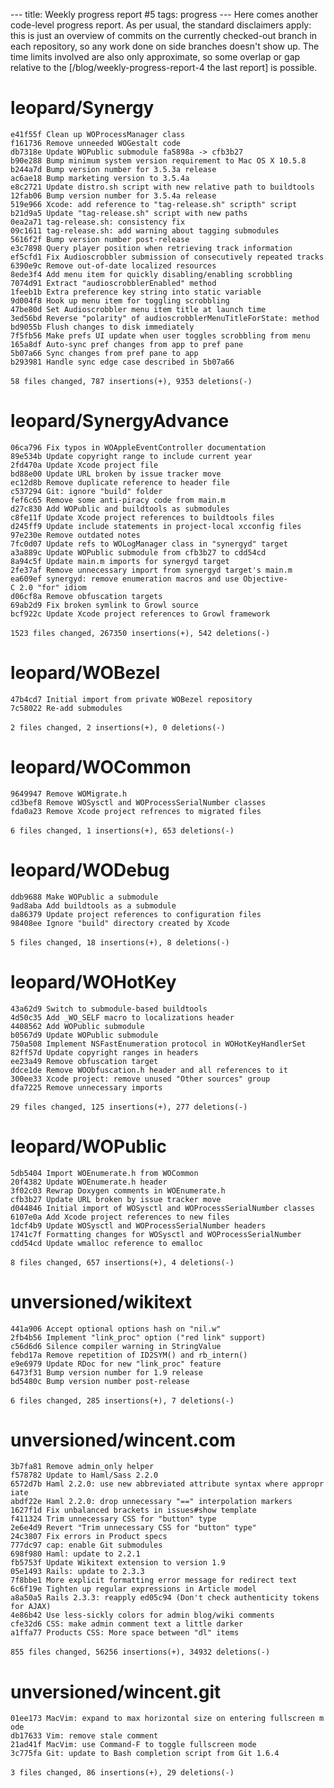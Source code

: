 ---
title: Weekly progress report #5
tags: progress
---
Here comes another code-level progress report. As per usual, the standard disclaimers apply: this is just an overview of commits on the currently checked-out branch in each repository, so any work done on side branches doesn't show up. The time limits involved are also only approximate, so some overlap or gap relative to the [/blog/weekly-progress-report-4 the last report] is possible.

= leopard/Synergy =

 e41f55f Clean up WOProcessManager class
 f161736 Remove unneeded WOGestalt code
 db7318e Update WOPublic submodule fa5898a -> cfb3b27
 b90e288 Bump minimum system version requirement to Mac OS X 10.5.8
 b244a7d Bump version number for 3.5.3a release
 ac6ae18 Bump marketing version to 3.5.4a
 e8c2721 Update distro.sh script with new relative path to buildtools
 12fab06 Bump version number for 3.5.4a release
 519e966 Xcode: add reference to "tag-release.sh" scripth" script
 b21d9a5 Update "tag-release.sh" script with new paths
 0ea2a71 tag-release.sh: consistency fix
 09c1611 tag-release.sh: add warning about tagging submodules
 5616f2f Bump version number post-release
 e3c7898 Query player position when retrieving track information
 ef5cfd1 Fix Audioscrobbler submission of consecutively repeated tracks
 6390e9c Remove out-of-date localized resources
 8ede3f4 Add menu item for quickly disabling/enabling scrobbling
 7074d91 Extract "audioscrobblerEnabled" method
 1feeb1b Extra preference key string into static variable
 9d004f8 Hook up menu item for toggling scrobbling
 47be80d Set Audioscrobbler menu item title at launch time
 3ed56bd Reverse "polarity" of audioscrobblerMenuTitleForState: method
 bd9055b Flush changes to disk immediately
 7f5fb56 Make prefs UI update when user toggles scrobbling from menu
 165a8df Auto-sync pref changes from app to pref pane
 5b07a66 Sync changes from pref pane to app
 b293981 Handle sync edge case described in 5b07a66
 
 58 files changed, 787 insertions(+), 9353 deletions(-)

= leopard/SynergyAdvance =

 06ca796 Fix typos in WOAppleEventController documentation
 89e534b Update copyright range to include current year
 2fd470a Update Xcode project file
 bd88e00 Update URL broken by issue tracker move
 ec12d8b Remove duplicate reference to header file
 c537294 Git: ignore "build" folder
 fef6c65 Remove some anti-piracy code from main.m
 d27c830 Add WOPublic and buildtools as submodules
 c8fe11f Update Xcode project references to buildtools files
 d245ff9 Update include statements in project-local xcconfig files
 97e230e Remove outdated notes
 7fc0d07 Update refs to WOLogManager class in "synergyd" target
 a3a889c Update WOPublic submodule from cfb3b27 to cdd54cd
 8a94c5f Update main.m imports for synergyd target
 2fe37af Remove unnecessary import from synergyd target's main.m
 ea609ef synergyd: remove enumeration macros and use Objective-C 2.0 "for" idiom
 d06cf8a Remove obfuscation targets
 69ab2d9 Fix broken symlink to Growl source
 bcf922c Update Xcode project references to Growl framework
 
 1523 files changed, 267350 insertions(+), 542 deletions(-)

= leopard/WOBezel =

 47b4cd7 Initial import from private WOBezel repository
 7c58022 Re-add submodules
 
 2 files changed, 2 insertions(+), 0 deletions(-)

= leopard/WOCommon =

 9649947 Remove WOMigrate.h
 cd3bef8 Remove WOSysctl and WOProcessSerialNumber classes
 fda0a23 Remove Xcode project refrences to migrated files
 
 6 files changed, 1 insertions(+), 653 deletions(-)

= leopard/WODebug =

 ddb9688 Make WOPublic a submodule
 9ad8aba Add buildtools as a submodule
 da86379 Update project references to configuration files
 98408ee Ignore "build" directory created by Xcode
 
 5 files changed, 18 insertions(+), 8 deletions(-)

= leopard/WOHotKey =

 43a62d9 Switch to submodule-based buildtools
 4d50c35 Add _WO_SELF macro to localizations header
 4408562 Add WOPublic submodule
 b0567d9 Update WOPublic submodule
 750a508 Implement NSFastEnumeration protocol in WOHotKeyHandlerSet
 82ff57d Update copyright ranges in headers
 ee23a49 Remove obfuscation target
 ddce1de Remove WOObfuscation.h header and all references to it
 300ee33 Xcode project: remove unused "Other sources" group
 dfa7225 Remove unnecessary imports
 
 29 files changed, 125 insertions(+), 277 deletions(-)

= leopard/WOPublic =

 5db5404 Import WOEnumerate.h from WOCommon
 20f4382 Update WOEnumerate.h header
 3f02c03 Rewrap Doxygen comments in WOEnumerate.h
 cfb3b27 Update URL broken by issue tracker move
 d044846 Initial import of WOSysctl and WOProcessSerialNumber classes
 6107e0a Add Xcode project references to new files
 1dcf4b9 Update WOSysctl and WOProcessSerialNumber headers
 1741c7f Formatting changes for WOSysctl and WOProcessSerialNumber
 cdd54cd Update wmalloc reference to emalloc
 
 8 files changed, 657 insertions(+), 4 deletions(-)

= unversioned/wikitext =

 441a906 Accept optional options hash on "nil.w"
 2fb4b56 Implement "link_proc" option ("red link" support)
 c56d6d6 Silence compiler warning in StringValue
 febd17a Remove repetition of ID2SYM() and rb_intern()
 e9e6979 Update RDoc for new "link_proc" feature
 6473f31 Bump version number for 1.9 release
 bd5480c Bump version number post-release
 
 6 files changed, 285 insertions(+), 7 deletions(-)

= unversioned/wincent.com =

 3b7fa81 Remove admin_only helper
 f578782 Update to Haml/Sass 2.2.0
 6572d7b Haml 2.2.0: use new abbreviated attribute syntax where appropriate
 abdf22e Haml 2.2.0: drop unnecessary "==" interpolation markers
 1627f1d Fix unbalanced brackets in issues#show template
 f411324 Trim unnecessary CSS for "button" type
 2e6e4d9 Revert "Trim unnecessary CSS for "button" type"
 24c3807 Fix errors in Product specs
 777dc97 cap: enable Git submodules
 698f980 Haml: update to 2.2.1
 fb5753f Update Wikitext extension to version 1.9
 05e1493 Rails: update to 2.3.3
 7f8bbe1 More explicit formatting error message for redirect text
 6c6f19e Tighten up regular expressions in Article model
 a8a50a5 Rails 2.3.3: reapply ed05c94 (Don't check authenticity tokens for AJAX)
 4e86b42 Use less-sickly colors for admin blog/wiki comments
 cfe32d6 CSS: make admin comment text a little darker
 a1ffa77 Products CSS: More space between "dl" items
 
 855 files changed, 56256 insertions(+), 34932 deletions(-)

= unversioned/wincent.git =

 01ee173 MacVim: expand to max horizontal size on entering fullscreen mode
 db17633 Vim: remove stale comment
 21ad41f MacVim: use Command-F to toggle fullscreen mode
 3c775fa Git: update to Bash completion script from Git 1.6.4
 
 3 files changed, 86 insertions(+), 29 deletions(-)
